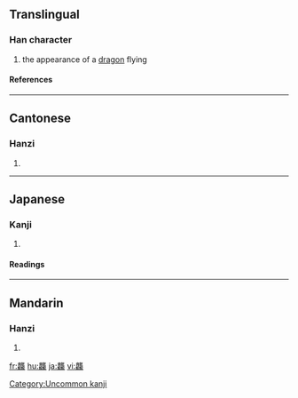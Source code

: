 ==Translingual==
===Han character===
{{Han char|rn=212|rad=龍|as=32|sn=48|four=0121<sub>1</sub>|canj=卜心卜月心 (YPYBP)}}
# the appearance of a [[dragon]] flying
====References====
{{Han ref|kx=1537.250|dkj=48845|dj=2078.160|hdz=74806.090|uh=9F98|ud=40856|bh=F9D5|bd=63957}}

----
==Cantonese==
===Hanzi===
{{yue-hanzi|jyut=|y=daap6}}
# {{defn|Cantonese}}

----
==Japanese==
===Kanji===
{{ja-kanji|grade=|rs=龍32}}
# {{defn|Japanese}} 
====Readings====
{{ja-readings|on=[[とう]] (tō)|kun=}}






[[Category:Uncommon kanji]]

----
==Mandarin==
===Hanzi===
{{cmn-hanzi|pin=[[tà]] (ta4)|wg=t'a<sup>4</sup>}}
# {{defn|Mandarin}}

[[fr:龘]]
[[hu:龘]]
[[ja:龘]]
[[vi:龘]]